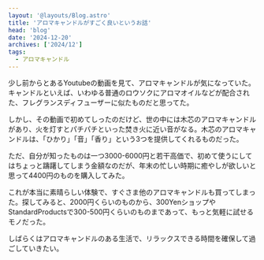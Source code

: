 ```yaml
---
layout: '@layouts/Blog.astro'
title: 'アロマキャンドルがすごく良いというお話'
head: 'blog'
date: '2024-12-20'
archives: ['2024/12']
tags:
  - アロマキャンドル
---
```


少し前からとあるYoutubeの動画を見て、アロマキャンドルが気になっていた。キャンドルといえば、いわゆる普通のロウソクにアロマオイルなどが配合された、フレグランスディフューザーに似たものだと思ってた。

しかし、その動画で初めてしったのだけど、世の中には木芯のアロマキャンドルがあり、火を灯すとパチパチといった焚き火に近い音がなる。木芯のアロマキャンドルは、「ひかり」「音」「香り」という3つを提供してくれるものだった。

ただ、自分が知ったものは一つ3000-6000円と若干高価で、初めて使うにしてはちょっと躊躇してしまう金額なのだが、年末の忙しい時期に癒やしが欲しいと思って4400円のものを購入してみた。

これが本当に素晴らしい体験で、すぐさま他のアロマキャンドルも買ってしまった。探してみると、2000円くらいのものから、300YenショップやStandardProductsで300-500円くらいのものまであって、もっと気軽に試せるモノだった。

しばらくはアロマキャンドルのある生活で、リラックスできる時間を確保して過ごしていきたい。
